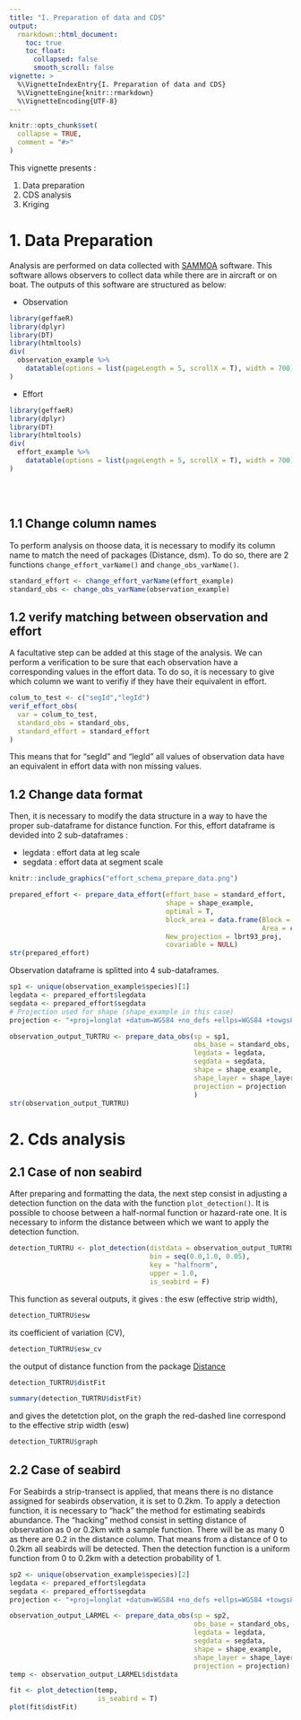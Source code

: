 ```yaml
---
title: "I. Preparation of data and CDS"
output: 
  rmarkdown::html_document:
    toc: true
    toc_float:
      collapsed: false
      smooth_scroll: false
vignette: >
  %\VignetteIndexEntry{I. Preparation of data and CDS}
  %\VignetteEngine{knitr::rmarkdown}
  %\VignetteEncoding{UTF-8}
---
```

  
```r
knitr::opts_chunk$set(
  collapse = TRUE,
  comment = "#>"
)
```


This vignette presents :

1. Data preparation
2. CDS analysis
3. Kriging


# 1. Data Preparation

Analysis are performed on data collected with [SAMMOA](https://www.codelutin.com/page-detail-sammoa.html) software. This software allows observers to collect data while there are in aircraft or on boat. The outputs of this software are structured as below:

* Observation 
```r
library(geffaeR)
library(dplyr)
library(DT)
library(htmltools)
div(
  observation_example %>% 
    datatable(options = list(pageLength = 5, scrollX = T), width = 700)
)
```

* Effort
```r
library(geffaeR)
library(dplyr)
library(DT)
library(htmltools)
div(
  effort_example %>% 
    datatable(options = list(pageLength = 5, scrollX = T), width = 700)
)
```
<br>
<br>


## 1.1 Change column names

To perform analysis on thoose data, it is necessary to modify its column name to match the need of packages (Distance, dsm). To do so, there are 2 functions ```change_effort_varName()``` and ```change_obs_varName()```.

```r
standard_effort <- change_effort_varName(effort_example)
standard_obs <- change_obs_varName(observation_example)
```


## 1.2 verify matching between observation and effort

A facultative step can be added at this stage of the analysis. We can perform a verification to be sure that each observation have a corresponding values in the effort data. To do so, it is necessary to give which column we want to verifiy if they have their equivalent in effort.
```r
colum_to_test <- c("segId","legId")
verif_effort_obs(
  var = colum_to_test,
  standard_obs = standard_obs,
  standard_effort = standard_effort
)
```
This means that for "segId" and "legId" all values of observation data have an equivalent in effort data with non missing values.

## 1.2 Change data format

Then, it is necessary to modify the data structure in a way to have the proper sub-dataframe for distance function. For this, effort dataframe is devided into 2 sub-dataframes :

* legdata : effort data at leg scale
* segdata :  effort data at segment scale

```r
knitr::include_graphics("effort_schema_prepare_data.png")
```

```r
prepared_effort <- prepare_data_effort(effort_base = standard_effort, 
                                       shape = shape_example,
                                       optimal = T,
                                       block_area = data.frame(Block = c("ATL_N"), 
                                                               Area = c(shape_example$area)), 
                                       New_projection = lbrt93_proj,
                                       covariable = NULL)
str(prepared_effort)

```

Observation dataframe is splitted into 4 sub-dataframes.

```r
sp1 <- unique(observation_example$species)[1]
legdata <- prepared_effort$legdata
segdata <- prepared_effort$segdata
# Projection used for shape (shape_example in this case)
projection <- "+proj=longlat +datum=WGS84 +no_defs +ellps=WGS84 +towgs84=0,0,0"

observation_output_TURTRU <- prepare_data_obs(sp = sp1, 
                                              obs_base = standard_obs, 
                                              legdata = legdata, 
                                              segdata = segdata, 
                                              shape = shape_example, 
                                              shape_layer = shape_layer, 
                                              projection = projection
                                              )
str(observation_output_TURTRU)
```


# 2. Cds analysis

## 2.1 Case of non seabird 

After preparing and formatting the data, the next step consist in adjusting a detection function on the data with the function ```plot_detection()```. It is possible to choose between a half-normal function or hazard-rate one. It is necessary to inform the distance between which we want to apply the detection function.

```r
detection_TURTRU <- plot_detection(distdata = observation_output_TURTRU$distdata,
                                   bin = seq(0.0,1.0, 0.05),
                                   key = "halfnorm",
                                   upper = 1.0,
                                   is_seabird = F)
```

This function as several outputs, it gives : the esw (effective strip width),
```r
detection_TURTRU$esw
```

its coefficient of variation (CV),
```r
detection_TURTRU$esw_cv
```

the output of distance function from the package [Distance](https://CRAN.R-project.org/package=Distance)
```r
detection_TURTRU$distFit
```
```r
summary(detection_TURTRU$distFit)
```

and gives the detetction plot, on the graph the red-dashed line correspond to the effective strip width (esw)


```r
detection_TURTRU$graph
``` 


## 2.2 Case of seabird

For Seabirds a strip-transect is applied, that means there is no distance assigned for seabirds observation, it is set to 0.2km. To apply a detection function, it is necessary to "hack" the method for estimating seabirds abundance. The "hacking" method consist in setting distance of observation as 0 or 0.2km with a sample function. There will be as many 0 as there are 0.2 in the distance column. That means from a distance of 0 to 0.2km all seabirds will be detected. Then the detection function is a uniform function from 0 to 0.2km with a detection probability of 1.

```r
sp2 <- unique(observation_example$species)[2]
legdata <- prepared_effort$legdata
segdata <- prepared_effort$segdata
projection <- "+proj=longlat +datum=WGS84 +no_defs +ellps=WGS84 +towgs84=0,0,0"

observation_output_LARMEL <- prepare_data_obs(sp = sp2, 
                                              obs_base = standard_obs, 
                                              legdata = legdata, 
                                              segdata = segdata, 
                                              shape = shape_example, 
                                              shape_layer = shape_layer, 
                                              projection = projection)
temp <- observation_output_LARMEL$distdata

fit <- plot_detection(temp,
                      is_seabird = T)
plot(fit$distFit)


```

